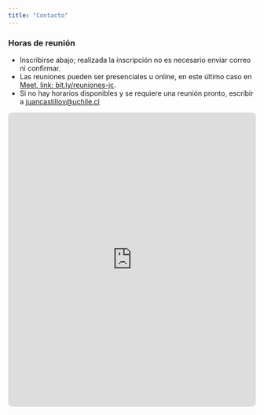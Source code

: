 ```yaml
---
title: "Contacto"
---
```


### Horas de reunión

- Inscribirse abajo; realizada la inscripción no es necesario enviar correo ni confirmar.
- Las reuniones pueden ser presenciales u online, en este último caso en [Meet, link: bit.ly/reuniones-jc](https://bit.ly/reuniones-jc). 
- Si no hay horarios disponibles y se requiere una reunión pronto, escribir a [juancastillov@uchile.cl](mailto:juancastillov@uchile.cl)


<!-- Calendar inline widget begin -->
<div class="calendar-container">
  <iframe 
    src="https://calendar.google.com/calendar/u/0/appointments/schedules/AcZssZ2_pajRGaRuLlSKUbjJqpIK7bnZn1FBwovt-SZqvEiZ7My03FVmkInLZghlsnw74xncA0_03xaR?gv=true&mode=MONTH&bgcolor=%23333333&color=%23B39DDB&ctz=UTC" 
     style="border:0; width:100%; height:600px; border-radius:8px;" 
  frameborder="0" 
  scrolling="no">
  </iframe>
</div>
<!-- Calendar inline widget end -->
